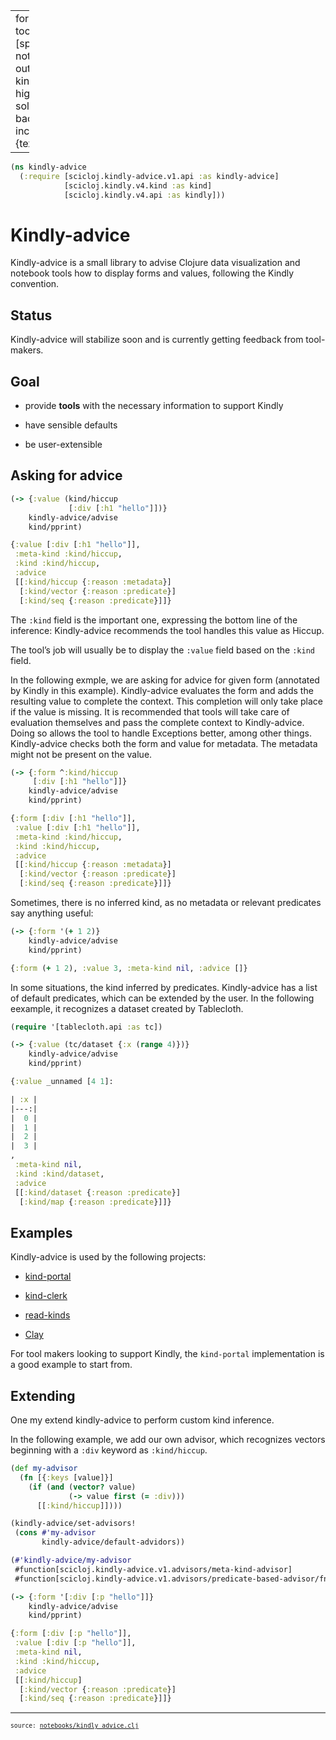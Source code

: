 
---
format:
  html:
    toc: true
    toc-depth: 4
    theme: [spacelab, notebooks/custom.scss]
    output-file: kindly_advice.html
highlight-style: solarized
code-block-background: true
include-in-header: {text: '<link rel = "icon" href = "data:," />'}

---
<style></style><style>.printedClojure .sourceCode {
  background-color: transparent;
  border-style: none;
}
</style>
<script src="kindly_advice_files/md-default0.js" type="text/javascript"></script><script src="kindly_advice_files/md-default1.js" type="text/javascript"></script>

::: {.sourceClojure}
```clojure
(ns kindly-advice
  (:require [scicloj.kindly-advice.v1.api :as kindly-advice]
            [scicloj.kindly.v4.kind :as kind]
            [scicloj.kindly.v4.api :as kindly]))
```
:::



# Kindly-advice

Kindly-advice is a small library to advise Clojure data visualization and notebook tools how to display forms and values, following the Kindly convention.

## Status
Kindly-advice will stabilize soon and is currently getting feedback from tool-makers.

## Goal

- provide **tools** with the necessary information to support Kindly

- have sensible defaults

- be user-extensible

## Asking for advice



::: {.sourceClojure}
```clojure
(-> {:value (kind/hiccup
             [:div [:h1 "hello"]])}
    kindly-advice/advise
    kind/pprint)
```
:::



::: {.printedClojure}
```clojure
{:value [:div [:h1 "hello"]],
 :meta-kind :kind/hiccup,
 :kind :kind/hiccup,
 :advice
 [[:kind/hiccup {:reason :metadata}]
  [:kind/vector {:reason :predicate}]
  [:kind/seq {:reason :predicate}]]}

```
:::



The `:kind` field is the important one, expressing the bottom line of the inference: Kindly-advice recommends the tool handles this value as Hiccup.

The tool's job will usually be to display the `:value` field based on the `:kind` field.

In the following exmple, we are asking for advice for given form (annotated by Kindly in this example).
Kindly-advice evaluates the form and adds the resulting value to complete the context. This completion will only take place if the value is missing. It is recommended that tools will take care of evaluation themselves and pass the complete context to Kindly-advice. Doing so allows the tool to handle Exceptions better, among other things.
Kindly-advice checks both the form and value for metadata. The metadata might not be present on the value.



::: {.sourceClojure}
```clojure
(-> {:form ^:kind/hiccup
     [:div [:h1 "hello"]]}
    kindly-advice/advise
    kind/pprint)
```
:::



::: {.printedClojure}
```clojure
{:form [:div [:h1 "hello"]],
 :value [:div [:h1 "hello"]],
 :meta-kind :kind/hiccup,
 :kind :kind/hiccup,
 :advice
 [[:kind/hiccup {:reason :metadata}]
  [:kind/vector {:reason :predicate}]
  [:kind/seq {:reason :predicate}]]}

```
:::


Sometimes, there is no inferred kind, as no metadata or relevant predicates say anything useful:


::: {.sourceClojure}
```clojure
(-> {:form '(+ 1 2)}
    kindly-advice/advise
    kind/pprint)
```
:::



::: {.printedClojure}
```clojure
{:form (+ 1 2), :value 3, :meta-kind nil, :advice []}

```
:::


In some situations, the kind inferred by predicates. Kindly-advice has a list of default predicates, which can be extended by the user. In the following eexample, it recognizes a dataset created by Tablecloth.


::: {.sourceClojure}
```clojure
(require '[tablecloth.api :as tc])
```
:::



::: {.sourceClojure}
```clojure
(-> {:value (tc/dataset {:x (range 4)})}
    kindly-advice/advise
    kind/pprint)
```
:::



::: {.printedClojure}
```clojure
{:value _unnamed [4 1]:

| :x |
|---:|
|  0 |
|  1 |
|  2 |
|  3 |
,
 :meta-kind nil,
 :kind :kind/dataset,
 :advice
 [[:kind/dataset {:reason :predicate}]
  [:kind/map {:reason :predicate}]]}

```
:::



## Examples

Kindly-advice is used by the following projects:

- [kind-portal](https://github.com/scicloj/kind-portal)

- [kind-clerk](https://github.com/scicloj/kind-clerk)

- [read-kinds](https://github.com/scicloj/read-kinds)

- [Clay](https://scicloj.github.io/clay/)


For tool makers looking to support Kindly, the `kind-portal` implementation is a good example to start from.



## Extending

One my extend kindly-advice to perform custom kind inference.

In the following example, we add our own advisor, which recognizes vectors beginning with a `:div` keyword as `:kind/hiccup`.



::: {.sourceClojure}
```clojure
(def my-advisor
  (fn [{:keys [value]}]
    (if (and (vector? value)
             (-> value first (= :div)))
      [[:kind/hiccup]])))
```
:::



::: {.sourceClojure}
```clojure
(kindly-advice/set-advisors!
 (cons #'my-advisor
       kindly-advice/default-advidors))
```
:::



::: {.printedClojure}
```clojure
(#'kindly-advice/my-advisor
 #function[scicloj.kindly-advice.v1.advisors/meta-kind-advisor]
 #function[scicloj.kindly-advice.v1.advisors/predicate-based-advisor/fn--32862])

```
:::



::: {.sourceClojure}
```clojure
(-> {:form '[:div [:p "hello"]]}
    kindly-advice/advise
    kind/pprint)
```
:::



::: {.printedClojure}
```clojure
{:form [:div [:p "hello"]],
 :value [:div [:p "hello"]],
 :meta-kind nil,
 :kind :kind/hiccup,
 :advice
 [[:kind/hiccup]
  [:kind/vector {:reason :predicate}]
  [:kind/seq {:reason :predicate}]]}

```
:::


<div style="background-color:grey;height:2px;width:100%;"></div>

<div><pre><small><small>source: <a href="https://github.com/scicloj/kindly-noted/blob/main/notebooks/kindly_advice.clj">notebooks/kindly_advice.clj</a></small></small></pre></div>